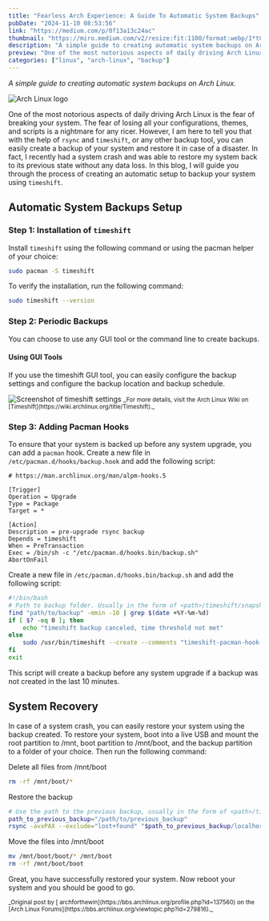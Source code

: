 ```yaml
---
title: "Fearless Arch Experience: A Guide To Automatic System Backups"
pubDate: "2024-11-10 08:53:56"
link: "https://medium.com/p/0f13a13c24ac"
thumbnail: "https://miro.medium.com/v2/resize:fit:1100/format:webp/1*tCvTXVkWKMzF_uWXsk6XNQ.png"
description: "A simple guide to creating automatic system backups on Arch Linux."
preview: "One of the most notorious aspects of daily driving Arch Linux is the fear of breaking your system."
categories: ["linux", "arch-linux", "backup"]
---
```



_A simple guide to creating automatic system backups on Arch Linux._

<Image src={archLinux} alt="Arch Linux logo" />

One of the most notorious aspects of daily driving Arch Linux is the fear of breaking your system. The fear of losing all your configurations, themes, and scripts is a nightmare for any ricer. However, I am here to tell you that with the help of `rsync` and `timeshift`, or any other backup tool, you can easily create a backup of your system and restore it in case of a disaster. In fact, I recently had a system crash and was able to restore my system back to its previous state without any data loss. In this blog, I will guide you through the process of creating an automatic setup to backup your system using `timeshift`.

## Automatic System Backups Setup

### Step 1: Installation of `timeshift`

Install `timeshift` using the following command or using the pacman helper of your choice:

```bash
sudo pacman -S timeshift
```

To verify the installation, run the following command:

```bash
sudo timeshift --version
```

### Step 2: Periodic Backups

You can choose to use any GUI tool or the command line to create backups.

#### Using GUI Tools

If you use the timeshift GUI tool, you can easily configure the backup settings and configure the backup location and backup schedule.

<Image src={timeshiftSettings} alt="Screenshot of timeshift settings" />

<small>
  _For more details, visit the Arch Linux Wiki on
  [Timeshift](https://wiki.archlinux.org/title/Timeshift)._
</small>

### Step 3: Adding Pacman Hooks

To ensure that your system is backed up before any system upgrade, you can add a `pacman` hook. Create a new file in `/etc/pacman.d/hooks/backup.hook` and add the following script:

```hook
# https://man.archlinux.org/man/alpm-hooks.5

[Trigger]
Operation = Upgrade
Type = Package
Target = *

[Action]
Description = pre-upgrade rsync backup
Depends = timeshift
When = PreTransaction
Exec = /bin/sh -c "/etc/pacman.d/hooks.bin/backup.sh"
AbortOnFail
```

Create a new file in `/etc/pacman.d/hooks.bin/backup.sh` and add the following script:

```bash
#!/bin/bash
# Path to backup folder. Usually in the form of <path>/timeshift/snapshots-ondemand
find "path/to/backup" -mmin -10 | grep $(date +%Y-%m-%d)
if [ $? -eq 0 ]; then
    echo "timeshift backup canceled, time threshold not met"
else
    sudo /usr/bin/timeshift --create --comments "timeshift-pacman-hook-snapshot"
fi
exit

```

This script will create a backup before any system upgrade if a backup was not created in the last 10 minutes.

## System Recovery

In case of a system crash, you can easily restore your system using the backup created. To restore your system, boot into a live USB and mount the root partition to /mnt, boot partition to /mnt/boot, and the backup partition to a folder of your choice. Then run the following command:

Delete all files from /mnt/boot

```bash
rm -rf /mnt/boot/*
```

Restore the backup

```bash
# Use the path to the previous backup, usually in the form of <path>/timeshift/shnapshots/2022-09-15_18-00-01
path_to_previous_backup="/path/to/previous_backup"
rsync -avxPAX --exclude="lost+found" "$path_to_previous_backup/localhost/boot" /mnt/boot
```

Move the files into /mnt/boot

```bash
mv /mnt/boot/boot/* /mnt/boot
rm -rf /mnt/boot/boot
```

Great, you have successfully restored your system. Now reboot your system and you should be good to go.

<small>
  _Original post by [
  archforthewin](https://bbs.archlinux.org/profile.php?id=137560) on the [Arch
  Linux Forums](https://bbs.archlinux.org/viewtopic.php?id=279816)._
</small>
